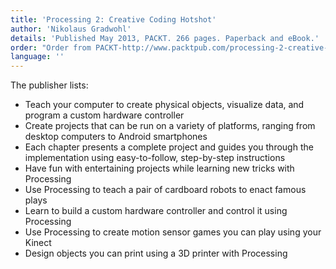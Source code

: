 ```yaml
---
title: 'Processing 2: Creative Coding Hotshot'
author: 'Nikolaus Gradwohl'
details: 'Published May 2013, PACKT. 266 pages. Paperback and eBook.'
order: "Order from PACKT-http://www.packtpub.com/processing-2-creative-coding-hotshot/book"
language: ''
---
```


The publisher lists:

- Teach your computer to create physical objects, visualize data, and program a custom hardware controller
- Create projects that can be run on a variety of platforms, ranging from desktop computers to Android smartphones
- Each chapter presents a complete project and guides you through the implementation using easy-to-follow, step-by-step instructions
- Have fun with entertaining projects while learning new tricks with Processing
- Use Processing to teach a pair of cardboard robots to enact famous plays
- Learn to build a custom hardware controller and control it using Processing
- Use Processing to create motion sensor games you can play using your Kinect
- Design objects you can print using a 3D printer with Processing